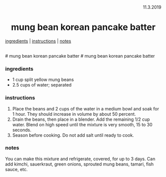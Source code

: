 <p align="right">11.3.2019</p>

<h1 align="center">mung bean korean pancake batter</h1>

<div align="center">
  <a href="#ingredients">ingredients</a> | 
  <a href="#instructions">instructions</a> | 
  <a href="#notes">notes</a>
</div>
<br>
# mung bean korean pancake batter
# mung bean korean pancake batter

### ingredients
- 1 cup split yellow mung beans
- 2.5 cups of water; separated

### instructions
1. Place the beans and 2 cups of the water in a medium bowl and 
soak for 1 hour. They should increase in volume by about 50 percent.
1. Drain the beans, then place in a blender. Add the remaining 1/2 cup 
water. Blend on high speed until the mixture is very smooth, 15 to 30 seconds. 
1. Season before cooking.  Do not add salt until ready to cook.

### notes
You can make this mixture and refrigerate, covered, for up to 3 days.  Can add kimchi, sauerkraut, green onions, sprouted
mung beans, tamari, fish sauce, etc.
